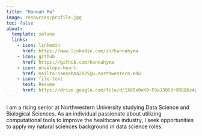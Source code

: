 ```yaml
---
title: "Hannah Ma"
image: resources/profile.jpg
toc: false
about:
  template: solana
  links:
    - icon: linkedin
      href: https://www.linkedin.com/in/hannahyma
    - icon: github
      href: https://github.com/hannahyma
    - icon: envelope-heart
      href: mailto:hannahma2025@u.northwestern.edu
    - icon: file-text
      text: Resume
      href: https://drive.google.com/file/d/1XdDxOeK8-F8aJ3Ql8rXR8QKz4pYBcWB3/view?usp=sharing
---
```


I am a rising senior at Northwestern University studying Data Science and Biological Sciences. As an individual passionate about utilizing computational tools to improve the healthcare industry, I seek opportunities to apply my natural sciences background in data science roles.
